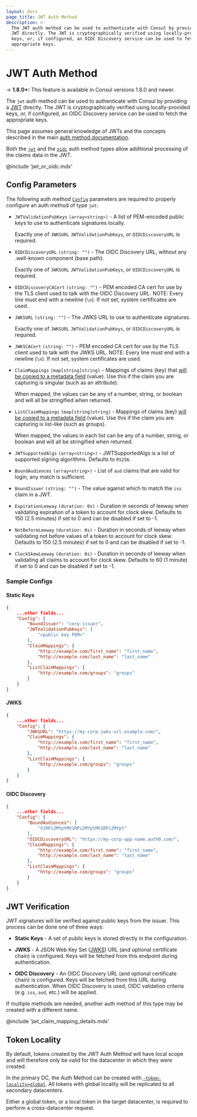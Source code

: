 ```yaml
---
layout: docs
page_title: JWT Auth Method
description: >-
  The JWT auth method can be used to authenticate with Consul by providing a
  JWT directly. The JWT is cryptographically verified using locally-provided
  keys, or, if configured, an OIDC Discovery service can be used to fetch the
  appropriate keys.
---
```


# JWT Auth Method

-> **1.8.0+:** This feature is available in Consul versions 1.8.0 and newer.

The `jwt` auth method can be used to authenticate with Consul by providing a
[JWT](https://en.wikipedia.org/wiki/JSON_Web_Token) directly. The JWT is
cryptographically verified using locally-provided keys, or, if configured, an
OIDC Discovery service can be used to fetch the appropriate keys.

This page assumes general knowledge of JWTs and the concepts described in the
main [auth method documentation](/docs/acl/auth-methods).

Both the [`jwt`](/docs/acl/auth-methods/jwt) and the
[`oidc`](/docs/acl/auth-methods/oidc) auth method types allow additional
processing of the claims data in the JWT.

@include 'jwt_or_oidc.mdx'

## Config Parameters

The following auth method [`Config`](/api/acl/auth-methods#config)
parameters are required to properly configure an auth method of type
`jwt`:

- `JWTValidationPubKeys` `(array<string>)` - A list of PEM-encoded public keys
  to use to authenticate signatures locally.

  Exactly one of `JWKSURL` `JWTValidationPubKeys`, or `OIDCDiscoveryURL` is required.

- `OIDCDiscoveryURL` `(string: "")` - The OIDC Discovery URL, without any
  .well-known component (base path).

  Exactly one of `JWKSURL` `JWTValidationPubKeys`, or `OIDCDiscoveryURL` is required.

- `OIDCDiscoveryCACert` `(string: "")` - PEM encoded CA cert for use by the TLS
  client used to talk with the OIDC Discovery URL. NOTE: Every line must end
  with a newline (`\n`). If not set, system certificates are used.

- `JWKSURL` `(string: "")` - The JWKS URL to use to authenticate signatures.

  Exactly one of `JWKSURL` `JWTValidationPubKeys`, or `OIDCDiscoveryURL` is required.

- `JWKSCACert` `(string: "")` - PEM encoded CA cert for use by the TLS client
  used to talk with the JWKS URL. NOTE: Every line must end with a newline
  (`\n`). If not set, system certificates are used.

- `ClaimMappings` `(map[string]string)` - Mappings of claims (key) that
  [will be copied to a metadata field](#trusted-identity-attributes-via-claim-mappings)
  (value). Use this if the claim you are capturing is singular (such as an attribute).

  When mapped, the values can be any of a number, string, or boolean and will
  all be stringified when returned.

- `ListClaimMappings` `(map[string]string)` - Mappings of claims (key)
  [will be copied to a metadata field](#trusted-identity-attributes-via-claim-mappings)
  (value). Use this if the claim you are capturing is list-like (such as groups).

  When mapped, the values in each list can be any of a number, string, or
  boolean and will all be stringified when returned.

- `JWTSupportedAlgs` `(array<string>)` - JWTSupportedAlgs is a list of
  supported signing algorithms. Defaults to `RS256`.

- `BoundAudiences` `(array<string>)` - List of `aud` claims that are valid for
  login; any match is sufficient.

- `BoundIssuer` `(string: "")` - The value against which to match the `iss`
  claim in a JWT.

- `ExpirationLeeway` `(duration: 0s)` - Duration in seconds of leeway when
  validating expiration of a token to account for clock skew. Defaults to 150
  (2.5 minutes) if set to 0 and can be disabled if set to -1.

- `NotBeforeLeeway` `(duration: 0s)` - Duration in seconds of leeway when
  validating not before values of a token to account for clock skew. Defaults
  to 150 (2.5 minutes) if set to 0 and can be disabled if set to -1.

- `ClockSkewLeeway` `(duration: 0s)` - Duration in seconds of leeway when
  validating all claims to account for clock skew. Defaults to 60 (1 minute)
  if set to 0 and can be disabled if set to -1.

### Sample Configs

#### Static Keys

```json
{
    ...other fields...
    "Config": {
        "BoundIssuer": "corp-issuer",
        "JWTValidationPubKeys": [
            "<public key PEM>"
        ],
        "ClaimMappings": {
            "http://example.com/first_name": "first_name",
            "http://example.com/last_name": "last_name"
        },
        "ListClaimMappings": {
            "http://example.com/groups": "groups"
        }
    }
}
```

#### JWKS

```json
{
    ...other fields...
    "Config": {
        "JWKSURL": "https://my-corp-jwks-url.example.com/",
        "ClaimMappings": {
            "http://example.com/first_name": "first_name",
            "http://example.com/last_name": "last_name"
        },
        "ListClaimMappings": {
            "http://example.com/groups": "groups"
        }
    }
}
```

#### OIDC Discovery

```json
{
    ...other fields...
    "Config": {
        "BoundAudiences": [
            "V1RPi2MYptMV1RPi2MYptMV1RPi2MYpt"
        ],
        "OIDCDiscoveryURL": "https://my-corp-app-name.auth0.com/",
        "ClaimMappings": {
            "http://example.com/first_name": "first_name",
            "http://example.com/last_name": "last_name"
        },
        "ListClaimMappings": {
            "http://example.com/groups": "groups"
        }
    }
}
```

## JWT Verification

JWT signatures will be verified against public keys from the issuer. This
process can be done one of three ways:

- **Static Keys** - A set of public keys is stored directly in the
  configuration.

- **JWKS** - A JSON Web Key Set ([JWKS](https://tools.ietf.org/html/rfc7517))
  URL (and optional certificate chain) is configured. Keys will be fetched from
  this endpoint during authentication.

- **OIDC Discovery** - An OIDC Discovery URL (and optional certificate chain)
  is configured. Keys will be fetched from this URL during authentication. When
  OIDC Discovery is used, OIDC validation criteria (e.g. `iss`, `aud`, etc.)
  will be applied.

If multiple methods are needed, another auth method of this type may be created
with a different name.

@include 'jwt_claim_mapping_details.mdx'

## Token Locality

By default, tokens created by the JWT Auth Method will have local scope and will
therefore only be valid for the datacenter in which they were created.

In the primary DC, the Auth Method can be created with [`-token-locality=global`](/commands/acl/auth-method/create#token-locality). All tokens with global locality will be replicated to all secondary datacenters.

Either a global token, or a local token in the target datacenter, is required to perform a cross-datacenter request.
